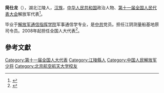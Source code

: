 '''简仕龙'''（{{bd|1952年||}}），湖北江陵人，[[汉族|汉族]]，[[中华人民共和国|中华人民共和国]]政治人物、[[第十一届全国人民代表大会|第十一届全国人民代表大会]]解放军代表<ref>{{cite web|author=新华网|title=第十一届全国人大代表|url=http://news.xinhuanet.com/ziliao/2008-03/03/content_7708230.htm?node=36628|publisher=新华网|accessdate=2014-01-07|archive-date=2014-01-10|archive-url=https://web.archive.org/web/20140110211415/http://news.xinhuanet.com/ziliao/2008-03/03/content_7708230.htm?node=36628|dead-url=no}}</ref>。

毕业于[[解放军通信指挥学院|解放军通信指挥学院]]军事通信学专业，是[[中共|中共]]党员。担任江阴测量船基地原司令员。2008年起担任全国人大代表<ref>{{cite news|title=全国人大代表信息-简仕龙|url= http://210.82.31.1:8084/delegate/viewDelegate.action?dbid=112975|accessdate=2013-04-05|newspaper=全国人大网|archive-url=https://web.archive.org/web/20140527222049/http://www.npc.gov.cn/delegate/viewDelegate.action?dbid=112975|archive-date=2014-05-27|dead-url=yes}}</ref>。

==參考文獻==
{{reflist}}

{{china-mil-bio-stub}}
{{DEFAULTSORT:jian shilong}}
[[Category:第十一届全国人大代表|Category:第十一届全国人大代表]]
[[Category:江陵縣人|Category:江陵縣人]]
[[Category:中国人民解放军少将|Category:中国人民解放军少将]]
[[Category:北京航空航天大学校友|Category:北京航空航天大学校友]]